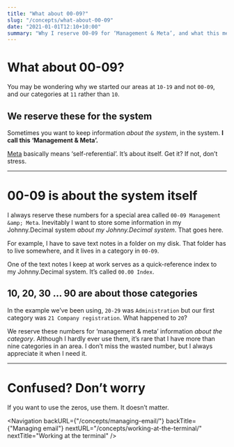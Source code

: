 ```yaml
---
title: "What about 00-09?"
slug: "/concepts/what-about-00-09"
date: "2021-01-01T12:10+10:00"
summary: "Why I reserve 00-09 for ‘Management & Meta’, and what this means."
---
```


# What about 00-09?

You may be wondering why we started our areas at `10-19` and not `00-09`, and our categories at `11` rather than `10`.

## We reserve these for the system

Sometimes you want to keep information _about the system_, in the
system. **I call this ‘Management & Meta’.**

<a href="https://en.wikipedia.org/wiki/Meta">Meta</a> basically means ‘self-referential’.
It’s about itself. Get it? If not, don’t stress.

---

# 00-09 is about the system itself

I always reserve these numbers for a special area called `00-09 Management &amp; Meta`. Inevitably I want to store some information in my Johnny.Decimal system _about my Johnny.Decimal system_. That goes here.

For example, I have to save <Link to="/concepts/keeping-notes/">text notes</Link> in a folder on my disk. That folder has to live somewhere, and it lives in a category in `00-09`.

One of the text notes I keep at work serves as a quick-reference index to my Johnny.Decimal system. It’s called `00.00 Index`.

## 10, 20, 30 … 90 are about those categories

In the example we’ve been using, `20-29` was `Administration` but our first category was `21 Company registration`. What happened to `20`?

We reserve these numbers for ‘management &amp; meta’ information _about the category_. Although I hardly ever use them, it’s rare that I have more than nine categories in an area. I don’t miss the wasted number, but I always appreciate it when I need it.

---

# Confused? Don’t worry

If you want to use the zeros, use them. It doesn’t matter.

<Navigation
	backURL={"/concepts/managing-email/"}
	backTitle={"Managing email"}
	nextURL="/concepts/working-at-the-terminal/"
	nextTitle="Working at the terminal"
/>

